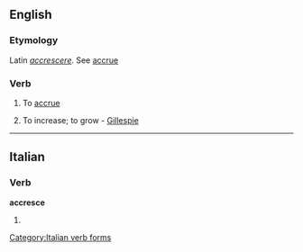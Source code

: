 ==English==

===Etymology===
Latin ''[[accrescere]]''.  See [[accrue]]

===Verb===
{{en-verb|accresc|ing}}

# {{rare|intransitive}} To [[accrue]]
# {{obsolete|intransitive}} To increase; to grow - [[Gillespie]]

----

==Italian==

===Verb===
'''accresce'''

# {{form of|[[third-person|Third-person]] [[singular]] [[present tense]]|accrescere|lang=Italian}}

[[Category:Italian verb forms]]